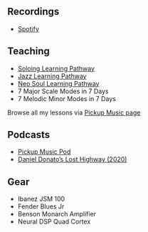 ## Recordings

- [Spotify](https://open.spotify.com/artist/4f11jn3jO1VfqCaRPvqfsR?si=kv6fn79fT1uz3V6dXmrVDQ)

## Teaching

- <a href="https://www.pickupmusic.com/master-classes/soloing-learning-pathway">
    Soloing Learning Pathway
  </a>
- <a href="https://www.pickupmusic.com/master-classes/jazz-bootcamp">
    Jazz Learning Pathway
  </a>
- <a href="https://www.pickupmusic.com/master-classes/neo-soul-pathway">
    Neo Soul Learning Pathway
  </a>
- 7 Major Scale Modes in 7 Days
- 7 Melodic Minor Modes in 7 Days

Browse all my lessons via [Pickup Music page](https://my.pickupmusic.com/explore/instructors/dba07ee4-1c6c-47a7-832a-7b4bf72968fc)

## Podcasts

- [Pickup Music Pod](https://open.spotify.com/show/2o0OosBVvkxu1enBfq6dRR?si=d56d4ea9e5a14b67)
- [Daniel Donato’s Lost Highway (2020)](https://www.osirispod.com/podcasts/daniel-donatos-lost-highway/daniel-donatos-lost-highway-episode-12-sam-blakelock/)

## Gear

- Ibanez JSM 100
- Fender Blues Jr
- Benson Monarch Amplifier
- Neural DSP Quad Cortex
